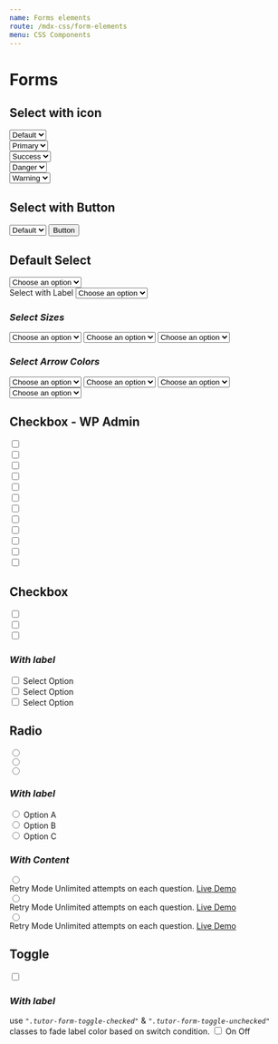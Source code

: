 ```yaml
---
name: Forms elements
route: /mdx-css/form-elements
menu: CSS Components
---
```




# Forms

## Select with icon

<Playground>
    <div className="d-flex" style={ {gap: '20px'}}>
        <div className="tutor-form-select-with-icon select-default">
            <select title="Please select a color">
                <option value="Default" selected>Default</option>
                <option value="Red">Red</option>
                <option value="Blue">Blue</option>
                <option value="Yellow">Yellow</option>
            </select>
            <i className="icon1 tutor-icon eye-fill-filled"></i>
            <i className="icon2 tutor-icon angle-down-filled"></i>
        </div>
        <div className="tutor-form-select-with-icon select-primary">
            <select title="Please select a color">
                  <option value="Primary" selected>Primary</option>
                <option value="Red">Red</option>
                <option value="Blue">Blue</option>
                <option value="Yellow">Yellow</option>
            </select>
            <i className="icon1 tutor-icon eye-fill-filled"></i>
            <i className="icon2 tutor-icon angle-down-filled"></i>
        </div>
        <div className="tutor-form-select-with-icon select-success">
            <select title="Please select a color">
                  <option value="Success" selected>Success</option>
                <option value="Red">Red</option>
                <option value="Blue">Blue</option>
                <option value="Yellow">Yellow</option>
            </select>
            <i className="icon1 tutor-icon eye-fill-filled"></i>
            <i className="icon2 tutor-icon angle-down-filled"></i>
        </div>
        <div className="tutor-form-select-with-icon select-danger">
            <select title="Please select a color">
                  <option value="Danger" selected>Danger</option>
                <option value="Red">Red</option>
                <option value="Blue">Blue</option>
                <option value="Yellow">Yellow</option>
            </select>
            <i className="icon1 tutor-icon eye-fill-filled"></i>
            <i className="icon2 tutor-icon angle-down-filled"></i>
        </div>
        <div className="tutor-form-select-with-icon select-warning">
            <select title="Please select a color">
                 <option value="Warning" selected>Warning</option>
                <option value="Red">Red</option>
                <option value="Blue">Blue</option>
                <option value="Yellow">Yellow</option>
            </select>
            <i className="icon1 tutor-icon eye-fill-filled"></i>
            <i className="icon2 tutor-icon angle-down-filled"></i>
        </div>
    </div>
</Playground>


## Select with Button

<Playground>
    <div className="tutor-form-select-with-btn">
        <select title="Please select a color" className="tutor-form-select tutor-form-control-sm">
            <option value="Default" selected>Default</option>
            <option value="Red">Red</option>
            <option value="Blue">Blue</option>
            <option value="Yellow">Yellow</option>
        </select>
        <button className="tutor-btn tutor-btn-wordpress-outline tutor-no-hover tutor-btn-md">Button</button>
    </div>
</Playground>

## Default Select

<Playground>
    <div className="tutor-mb-15">
        <select class="tutor-form-select">
            <option selected="">Choose an option</option>
            <option value="1">One</option>
            <option value="2">Two</option>
            <option value="3">Three</option>
        </select>
    </div>
    <div className="tutor-mb-15">
        <label className="tutor-form-label">Select with Label</label>
        <select class="tutor-form-select">
            <option selected="">Choose an option</option>
            <option value="1">One</option>
            <option value="2">Two</option>
            <option value="3">Three</option>
        </select>
    </div>
</Playground>

### *Select Sizes*

<Playground>
    <select class="tutor-form-select tutor-form-control-lg tutor-mb-15">
        <option selected="">Choose an option</option>
        <option value="1">One</option>
        <option value="2">Two</option>
        <option value="3">Three</option>
    </select>
    <select class="tutor-form-select tutor-mb-15">
        <option selected="">Choose an option</option>
        <option value="1">One</option>
        <option value="2">Two</option>
        <option value="3">Three</option>
    </select>
    <select class="tutor-form-select tutor-form-control-sm tutor-mb-15">
        <option selected="">Choose an option</option>
        <option value="1">One</option>
        <option value="2">Two</option>
        <option value="3">Three</option>
    </select>
</Playground>

### *Select Arrow Colors*

<Playground>
    <select class="tutor-form-select tutor-select-icon-primary tutor-mb-15">
        <option selected="">Choose an option</option>
        <option value="1">One</option>
        <option value="2">Two</option>
        <option value="3">Three</option>
    </select>
    <select class="tutor-form-select tutor-select-icon-success tutor-mb-15">
        <option selected="">Choose an option</option>
        <option value="1">One</option>
        <option value="2">Two</option>
        <option value="3">Three</option>
    </select>
    <select class="tutor-form-select tutor-select-icon-warning tutor-mb-15">
        <option selected="">Choose an option</option>
        <option value="1">One</option>
        <option value="2">Two</option>
        <option value="3">Three</option>
    </select>
    <select class="tutor-form-select tutor-select-icon-danger">
        <option selected="">Choose an option</option>
        <option value="1">One</option>
        <option value="2">Two</option>
        <option value="3">Three</option>
    </select>
</Playground>

## Checkbox - WP Admin

<Playground>
    <div className="tutor-mb-15">
        <input type="checkbox" class="tutor-form-check-input tutor-wp-admin" />
    </div>
    <div className="tutor-mb-15">
        <input type="checkbox" class="tutor-form-check-input tutor-wp-admin tutor-form-check-square" />
    </div>
    <div className="tutor-mb-15">
        <input type="checkbox" class="tutor-form-check-input tutor-wp-admin tutor-form-check-circle" />
    </div>
    <div className="tutor-mb-15">
        <input type="checkbox" class="tutor-form-check-input tutor-wp-admin tutor-form-check-18" />
    </div>
    <div className="tutor-mb-15">
        <input type="checkbox" class="tutor-form-check-input tutor-wp-admin tutor-form-check-square tutor-form-check-18" />
    </div>
    <div className="tutor-mb-15">
        <input type="checkbox" class="tutor-form-check-input tutor-wp-admin tutor-form-check-circle tutor-form-check-18" />
    </div>
    <div className="tutor-mb-15">
        <input type="checkbox" class="tutor-form-check-input tutor-wp-admin tutor-form-check-20" />
    </div>
    <div className="tutor-mb-15">
        <input type="checkbox" class="tutor-form-check-input tutor-wp-admin tutor-form-check-square tutor-form-check-20" />
    </div>
    <div className="tutor-mb-15">
        <input type="checkbox" class="tutor-form-check-input tutor-wp-admin tutor-form-check-circle tutor-form-check-20" />
    </div>
    <div className="tutor-mb-15">
        <input type="checkbox" class="tutor-form-check-input tutor-wp-admin tutor-form-check-22" />
    </div>
    <div className="tutor-mb-15">
        <input type="checkbox" class="tutor-form-check-input tutor-wp-admin tutor-form-check-square tutor-form-check-22" />
    </div>
    <div className="tutor-mb-15">
        <input type="checkbox" class="tutor-form-check-input tutor-wp-admin tutor-form-check-circle tutor-form-check-22" />
    </div>
    
</Playground>


## Checkbox

<Playground>
    <div className="tutor-mb-15">
        <input type="checkbox" class="tutor-form-check-input" />
    </div>
    <div className="tutor-mb-15">
        <input type="checkbox" class="tutor-form-check-input tutor-form-check-square" />
    </div>
    <div>
        <input type="checkbox" class="tutor-form-check-input tutor-form-check-circle" />
    </div>
</Playground>

### *With label*
<Playground>
    <div class="tutor-form-check tutor-mb-15">
        <input id="item_a" type="checkbox" class="tutor-form-check-input tutor-form-check-square" name="checkx" />
        <label for="item_a">Select Option</label>
    </div>
    <div class="tutor-form-check tutor-mb-15">
        <input id="item_b" type="checkbox" class="tutor-form-check-input" name="checkx" />
        <label for="item_b">Select Option</label>
    </div>
    <div class="tutor-form-check">
        <input id="item_c" type="checkbox" class="tutor-form-check-input tutor-form-check-circle" name="checkx" />
        <label for="item_c">Select Option</label>
    </div>
</Playground>

## Radio

<Playground>
    <div className="tutor-mb-5">
        <input type="radio" class="tutor-form-check-input" name="radio_a" />
    </div>
    <div className="tutor-mb-5">
        <input type="radio" class="tutor-form-check-input" name="radio_a" />
    </div>
    <div>
        <input type="radio" class="tutor-form-check-input" name="radio_a" />
    </div>
</Playground>

### *With label*

<Playground>
    <div class="tutor-form-check tutor-mb-15">
        <input type="radio" id="radio_x" class="tutor-form-check-input" name="radio_b" />
        <label for="radio_x">Option A</label>
    </div>
    <div class="tutor-form-check tutor-mb-15">
        <input type="radio" id="radio_y" class="tutor-form-check-input" name="radio_b" />
        <label for="radio_y">Option B</label>
    </div>
    <div class="tutor-form-check">
        <input type="radio" id="radio_z" class="tutor-form-check-input" name="radio_b" />
        <label for="radio_z">Option C</label>
    </div>
</Playground>

### *With Content*

<Playground>
    <label className="tutor-radio-select tutor-mb-10" form="radio_aa">
        <input className="tutor-form-check-input" type="radio" name="radio_aa" id="radio_aa"/>
        <div className="tutor-radio-select-content">
            <span className="tutor-radio-select-title">Retry Mode</span>
            Unlimited attempts on each question. <a href="#">Live Demo</a>
        </div>
    </label>
    <label className="tutor-radio-select tutor-mb-10" form="radio_aa">
        <input className="tutor-form-check-input" type="radio" name="radio_aa" id="radio_aa"/>
        <div className="tutor-radio-select-content">
            <span className="tutor-radio-select-title">Retry Mode</span>
            Unlimited attempts on each question. <a href="#">Live Demo</a>
        </div>
    </label>
    <label className="tutor-radio-select" form="radio_aa">
        <input className="tutor-form-check-input" type="radio" name="radio_aa" id="radio_aa"/>
        <div className="tutor-radio-select-content">
            <span className="tutor-radio-select-title">Retry Mode</span>
            Unlimited attempts on each question. <a href="#">Live Demo</a>
        </div>
    </label>
</Playground>

## Toggle

<Playground>
    <label class="tutor-form-toggle">
        <input type="checkbox" class="tutor-form-toggle-input" />
        <span class="tutor-form-toggle-control"></span>
    </label>
</Playground>

### *With label*
use *`".tutor-form-toggle-checked"`* & *`".tutor-form-toggle-unchecked"`* classes to fade label color based on switch condition.
<Playground>
    <label class="tutor-form-toggle">
        <input type="checkbox" class="tutor-form-toggle-input" />
        <span class="tutor-form-toggle-label tutor-form-toggle-checked">On</span>
        <span class="tutor-form-toggle-control"></span>
        <span class="tutor-form-toggle-label tutor-form-toggle-unchecked">Off</span>
    </label>
</Playground>